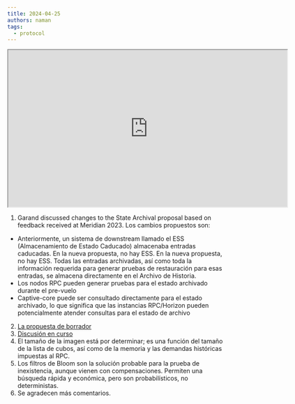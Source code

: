 ```yaml
---
title: 2024-04-25
authors: naman
tags:
  - protocol
---
```


<iframe
  src="https://drive.google.com/file/d/1WdZeRnjwl0FCxwtQhy2DNqMtNIiZIgtD/preview"
  width="640"
  height="360"
  allow="autoplay"
></iframe>

1. Garand discussed changes to the State Archival proposal based on feedback received at Meridian 2023. Los cambios propuestos son:

- Anteriormente, un sistema de downstream llamado el ESS (Almacenamiento de Estado Caducado) almacenaba entradas caducadas. En la nueva propuesta, no hay ESS. En la nueva propuesta, no hay ESS. Todas las entradas archivadas, así como toda la información requerida para generar pruebas de restauración para esas entradas, se almacena directamente en el Archivo de Historia.
- Los nodos RPC pueden generar pruebas para el estado archivado durante el pre-vuelo
- Captive-core puede ser consultado directamente para el estado archivado, lo que significa que las instancias RPC/Horizon pueden potencialmente atender consultas para el estado de archivo

2. [La propuesta de borrador](https://docs.google.com/document/d/1FAs3Yfo-o-gVqccrP29NSG8ysRvdEoyvuL7ywV4ijXI/edit#heading=h.1xwsoyifxbfm)
3. [Discusión en curso](https://github.com/stellar/stellar-protocol/discussions/1480)
4. El tamaño de la imagen está por determinar; es una función del tamaño de la lista de cubos, así como de la memoria y las demandas históricas impuestas al RPC.
5. Los filtros de Bloom son la solución probable para la prueba de inexistencia, aunque vienen con compensaciones. Permiten una búsqueda rápida y económica, pero son probabilísticos, no deterministas.
6. Se agradecen más comentarios.

